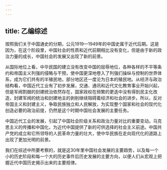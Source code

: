 ```yaml
---
---
---
```

title: 乙编综述
---



按照我们关于中国通史的分期，公元1919—1949年的中国史属于近代后期。这是因为，在这个阶段里，中国社会的性质和近代前期相比没有变化，但是由于新的政治力量的成长，中国社会的发展又出现了新的前景。

从国际地位上看，中华民国的建立没有改变中国的屈辱地位，各种各样的不平等条约和帝国主义列强的侵略与干预，使中国更深地卷入了列强们操纵与控制的世界体系，成为它们共有的半殖民地，部分地区还一度沦为日本的殖民地。从经济与政治结构看，中国近代工业有了初步发展，交通、通讯和近代文化教育事业开始兴起，但是军阀割据的封建统治依然存在，国家政权在频繁的更迭中没有得到民主化改造，封建军阀的统治和封建地主的剥削继续阻碍着经济和社会的进步。所以，反对帝国主义和封建主义，争取民族独立和人民解放，为实现整个国家和社会的现代化创造必要的政治前提，仍然是这个时期中国社会发展的主要任务。

中国近代工业的发展，引起了中国社会阶级关系和政治力量对比的重要变动。马克思主义的传播和中国化，为近代中国提供了新的可供选择的社会主义前途。中国共产党的成立和它所领导的人民革命力量的壮大，使中华民族在走向现代化的道路上出现了更加光明的前景。

我们在综述中所要考察的，就是这30年里中国社会发展的主要趋势，以及每一个小的历史阶段和每一个大的历史事件后历史发展的主要方向，以便人们从宏观上把握近代中国历史揭示出来的主要规律。